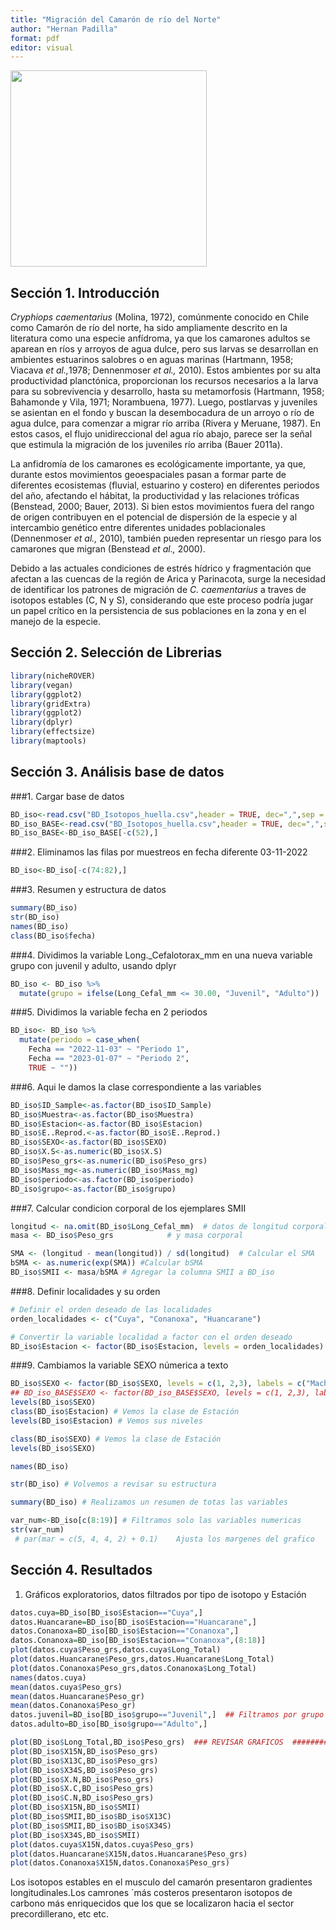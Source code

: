 ---
title: "Migración del Camarón de río del Norte"
author: "Hernan Padilla"
format: pdf
editor: visual
---

![](logo_ifop.png){fig-align="center" width="314"}

## Sección 1. Introducción

::: justify
*Cryphiops caementarius* (Molina, 1972), comúnmente conocido en Chile como Camarón de río del norte, ha sido ampliamente descrito en la literatura como una especie anfídroma, ya que los camarones adultos se aparean en ríos y arroyos de agua dulce, pero sus larvas se desarrollan en ambientes estuarinos salobres o en aguas marinas (Hartmann, 1958; Viacava *et al.,*1978; Dennenmoser *et al.,* 2010). Estos ambientes por su alta productividad planctónica, proporcionan los recursos necesarios a la larva para su sobrevivencia y desarrollo, hasta su metamorfosis (Hartmann, 1958; Bahamonde y Vila, 1971; Norambuena, 1977). Luego, postlarvas y juveniles se asientan en el fondo y buscan la desembocadura de un arroyo o río de agua dulce, para comenzar a migrar río arriba (Rivera y Meruane, 1987). En estos casos, el flujo unidireccional del agua río abajo, parece ser la señal que estimula la migración de los juveniles río arriba (Bauer 2011a).

La anfidromía de los camarones es ecológicamente importante, ya que, durante estos movimientos geoespaciales pasan a formar parte de diferentes ecosistemas (fluvial, estuarino y costero) en diferentes periodos del año, afectando el hábitat, la productividad y las relaciones tróficas (Benstead, 2000; Bauer, 2013). Si bien estos movimientos fuera del rango de origen contribuyen en el potencial de dispersión de la especie y al intercambio genético entre diferentes unidades poblacionales (Dennenmoser *et al.,* 2010), también pueden representar un riesgo para los camarones que migran (Benstead *et al.,* 2000).

Debido a las actuales condiciones de estrés hídrico y fragmentación que afectan a las cuencas de la región de Arica y Parinacota, surge la necesidad de identificar los patrones de migración de *C. caementarius* a traves de isotopos estables (C, N y S), considerando que este proceso podría jugar un papel crítico en la persistencia de sus poblaciones en la zona y en el manejo de la especie.
:::

## Sección 2. Selección de Librerias

```{r}

library(nicheROVER)
library(vegan)
library(ggplot2)
library(gridExtra)
library(ggplot2)
library(dplyr)
library(effectsize)
library(maptools)
```

## Sección 3. Análisis base de datos

###1. Cargar base de datos

```{r}
BD_iso<-read.csv("BD_Isotopos_huella.csv",header = TRUE, dec=",",sep = ";")
BD_iso_BASE<-read.csv("BD_Isotopos_huella.csv",header = TRUE, dec=",",sep = ";")
BD_iso_BASE<-BD_iso_BASE[-c(52),]
```

###2. Eliminamos las filas por muestreos en fecha diferente 03-11-2022

```{r}
BD_iso<-BD_iso[-c(74:82),]
```

###3. Resumen y estructura de datos

```{r}
summary(BD_iso)
str(BD_iso)
names(BD_iso)
class(BD_iso$fecha)
```

###4. Dividimos la variable Long.\_Cefalotorax_mm en una nueva variable grupo con juvenil y adulto, usando dplyr

```{r}
BD_iso <- BD_iso %>%
  mutate(grupo = ifelse(Long_Cefal_mm <= 30.00, "Juvenil", "Adulto"))
```

###5. Dividimos la variable fecha en 2 periodos

```{r}
BD_iso<- BD_iso %>%
  mutate(periodo = case_when(
    Fecha == "2022-11-03" ~ "Periodo 1",
    Fecha == "2023-01-07" ~ "Periodo 2",
    TRUE ~ ""))

```

###6. Aqui le damos la clase correspondiente a las variables

```{r}

BD_iso$ID_Sample<-as.factor(BD_iso$ID_Sample)
BD_iso$Muestra<-as.factor(BD_iso$Muestra)
BD_iso$Estacion<-as.factor(BD_iso$Estacion)
BD_iso$E..Reprod.<-as.factor(BD_iso$E..Reprod.)
BD_iso$SEXO<-as.factor(BD_iso$SEXO)
BD_iso$X.S<-as.numeric(BD_iso$X.S)
BD_iso$Peso_grs<-as.numeric(BD_iso$Peso_grs)
BD_iso$Mass_mg<-as.numeric(BD_iso$Mass_mg)
BD_iso$periodo<-as.factor(BD_iso$periodo) 
BD_iso$grupo<-as.factor(BD_iso$grupo)

```

###7. Calcular condicion corporal de los ejemplares SMII

```{r}
longitud <- na.omit(BD_iso$Long_Cefal_mm)  # datos de longitud corporal
masa <- BD_iso$Peso_grs            # y masa corporal

SMA <- (longitud - mean(longitud)) / sd(longitud)  # Calcular el SMA
bSMA <- as.numeric(exp(SMA)) #Calcular bSMA
BD_iso$SMII <- masa/bSMA # Agregar la columna SMII a BD_iso
```

###8. Definir localidades y su orden

```{r}
# Definir el orden deseado de las localidades
orden_localidades <- c("Cuya", "Conanoxa", "Huancarane")

# Convertir la variable localidad a factor con el orden deseado
BD_iso$Estacion <- factor(BD_iso$Estacion, levels = orden_localidades)

```

###9. Cambiamos la variable SEXO númerica a texto

```{r}
BD_iso$SEXO <- factor(BD_iso$SEXO, levels = c(1, 2,3), labels = c("Macho", "Hembra", "Indeter"))
## BD_iso_BASE$SEXO <- factor(BD_iso_BASE$SEXO, levels = c(1, 2,3), labels = c("Macho", "Hembra", "Indeter"))
levels(BD_iso$SEXO)
class(BD_iso$Estacion) # Vemos la clase de Estación
levels(BD_iso$Estacion) # Vemos sus niveles

class(BD_iso$SEXO) # Vemos la clase de Estación
levels(BD_iso$SEXO)

names(BD_iso)

str(BD_iso) # Volvemos a revisar su estructura

summary(BD_iso) # Realizamos un resumen de totas las variables

var_num<-BD_iso[c(8:19)] # Filtramos solo las variables numericas
str(var_num)
 # par(mar = c(5, 4, 4, 2) + 0.1)    Ajusta los margenes del grafico

```

## Sección 4. Resultados

1.  Gráficos exploratorios, datos filtrados por tipo de isotopo y Estación

```{r}
datos.cuya=BD_iso[BD_iso$Estacion=="Cuya",]
datos.Huancarane=BD_iso[BD_iso$Estacion=="Huancarane",]
datos.Conanoxa=BD_iso[BD_iso$Estacion=="Conanoxa",]
datos.Conanoxa=BD_iso[BD_iso$Estacion=="Conanoxa",(8:18)]
plot(datos.cuya$Peso_grs,datos.cuya$Long_Total)
plot(datos.Huancarane$Peso_grs,datos.Huancarane$Long_Total)
plot(datos.Conanoxa$Peso_grs,datos.Conanoxa$Long_Total)
names(datos.cuya)
mean(datos.cuya$Peso_grs)
mean(datos.Huancarane$Peso_gr)
mean(datos.Conanoxa$Peso_gr)
datos.juvenil=BD_iso[BD_iso$grupo=="Juvenil",]  ## Filtramos por grupo
datos.adulto=BD_iso[BD_iso$grupo=="Adulto",]

plot(BD_iso$Long_Total,BD_iso$Peso_grs)  ### REVISAR GRAFICOS  #########
plot(BD_iso$X15N,BD_iso$Peso_grs)
plot(BD_iso$X13C,BD_iso$Peso_grs)
plot(BD_iso$X34S,BD_iso$Peso_grs)
plot(BD_iso$X.N,BD_iso$Peso_grs)
plot(BD_iso$X.C,BD_iso$Peso_grs)
plot(BD_iso$C.N,BD_iso$Peso_grs)
plot(BD_iso$X15N,BD_iso$SMII)
plot(BD_iso$SMII,BD_iso$BD_iso$X13C)
plot(BD_iso$SMII,BD_iso$BD_iso$X34S)
plot(BD_iso$X34S,BD_iso$SMII)
plot(datos.cuya$X15N,datos.cuya$Peso_grs)
plot(datos.Huancarane$X15N,datos.Huancarane$Peso_grs)
plot(datos.Conanoxa$X15N,datos.Conanoxa$Peso_grs)

```

Los isotopos estables en el musculo del camarón presentaron gradientes longitudinales.Los camrones ´más costeros presentaron isotopos de carbono más enriquecidos que los que se localizaron hacia el sector precordillerano, etc etc.

